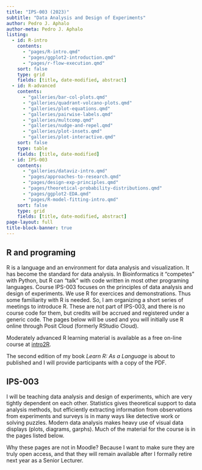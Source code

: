 ```yaml
---
title: "IPS-003 (2023)"
subtitle: "Data Analysis and Design of Experiments"
author: Pedro J. Aphalo
author-meta: Pedro J. Aphalo
listing:
  - id: R-intro
    contents:
      - "pages/R-intro.qmd"
      - "pages/ggplot2-introduction.qmd"
      - "pages/r-flow-execution.qmd"
    sort: false
    type: grid
    fields: [title, date-modified, abstract]
  - id: R-advanced
    contents:
      - "galleries/bar-col-plots.qmd"
      - "galleries/quadrant-volcano-plots.qmd"
      - "galleries/plot-equations.qmd"
      - "galleries/pairwise-labels.qmd"
      - "galleries/multcomp.qmd"
      - "galleries/nudge-and-repel.qmd"
      - "galleries/plot-insets.qmd"
      - "galleries/plot-interactive.qmd"
    sort: false
    type: table
    fields: [title, date-modified]
  - id: IPS-003
    contents:
      - "galleries/dataviz-intro.qmd"
      - "pages/approaches-to-research.qmd"
      - "pages/design-exp-principles.qmd"
      - "pages/theoretical-probability-distributions.qmd"
      - "pages/ggplot2-EDA.qmd"
      - "pages/R-model-fitting-intro.qmd"
    sort: false
    type: grid
    fields: [title, date-modified, abstract]
page-layout: full
title-block-banner: true
---
```


## R and programing

R is a language and an environment for data analysis and visualization. It has
become the standard for data analysis. In Bioinformatics it "competes" with Python, 
but R can "talk" with code written in most other programing languages. Course
IPS-003 focuses on the principles of data analysis and design of experiments. We
use R for exercices and demonstrations. Thus some familiarity with R is needed.
So, I am organizing a short series of meetings to introduce R. These are not part
of IPS-003, and there is no course code for them, but credits will be accrued
and registered under a generic code. The pages below will be used and you will
initially use R online through Posit Cloud (formerly RStudio Cloud).

::: {#R-intro}
:::

Moderately advanced R learning material is available as a free on-line course at
[intro2R](https://alexd106.github.io/intro2R/index.html).

::: {#R-advanced}
:::

The second edition of my book _Learn R: As a Language_ is about to published and
I will provide participants with a copy of the PDF.

## IPS-003

I will be teaching data analysis and design of experiments, which are very 
tightly dependent on each other. Statistics gives theoretical support to data 
analysis methods, but efficiently extracting information from observations from 
experiments and surveys is in many ways like detective work or solving puzzles.
Modern data analysis makes heavy use of visual data displays (plots, diagrams,
garphs). Much of the material for the course is in the pages listed below.

::: {#IPS-003}
:::

Why these pages are not in Moodle? Because I want to make sure they are truly
open access, and that they will remain available after I formally retire next 
year as a Senior Lecturer.

